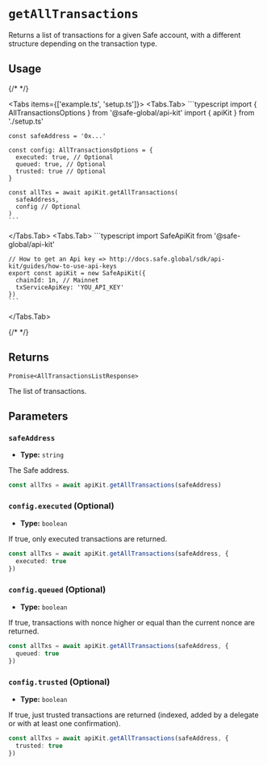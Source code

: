 
# `getAllTransactions`

Returns a list of transactions for a given Safe account, with a different structure depending on the transaction type.

## Usage

{/* <!-- vale off --> */}

<Tabs items={['example.ts', 'setup.ts']}>
  <Tabs.Tab>
    ```typescript
    import { AllTransactionsOptions } from '@safe-global/api-kit'
    import { apiKit } from './setup.ts'

    const safeAddress = '0x...'

    const config: AllTransactionsOptions = {
      executed: true, // Optional
      queued: true, // Optional
      trusted: true // Optional
    }

    const allTxs = await apiKit.getAllTransactions(
      safeAddress,
      config // Optional
    )
    ```

  </Tabs.Tab>
  <Tabs.Tab>
    ```typescript
    import SafeApiKit from '@safe-global/api-kit'

    // How to get an Api key => http://docs.safe.global/sdk/api-kit/guides/how-to-use-api-keys
    export const apiKit = new SafeApiKit({
      chainId: 1n, // Mainnet
      txServiceApiKey: 'YOU_API_KEY'
    })
    ```

  </Tabs.Tab>
</Tabs>

{/* <!-- vale on --> */}

## Returns

`Promise<AllTransactionsListResponse>`

The list of transactions.

## Parameters

### `safeAddress`

- **Type:** `string`

The Safe address.

```typescript focus=2
const allTxs = await apiKit.getAllTransactions(safeAddress)
```

### `config.executed` (Optional)

- **Type:** `boolean`

If true, only executed transactions are returned.

```typescript focus=4
const allTxs = await apiKit.getAllTransactions(safeAddress, {
  executed: true
})
```

### `config.queued` (Optional)

- **Type:** `boolean`

If true, transactions with nonce higher or equal than the current nonce are returned.

```typescript focus=4
const allTxs = await apiKit.getAllTransactions(safeAddress, {
  queued: true
})
```

### `config.trusted` (Optional)

- **Type:** `boolean`

If true, just trusted transactions are returned (indexed, added by a delegate or with at least one confirmation).

```typescript focus=4
const allTxs = await apiKit.getAllTransactions(safeAddress, {
  trusted: true
})
```
